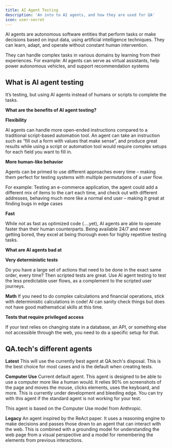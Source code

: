 ```yaml
---
title: AI Agent Testing
description: 'An into to AI agents, and how they are used for QA'
icon: user-secret
---
```


AI agents are autonomous software entities that perform tasks or make decisions based on input data, using artificial intelligence techniques. They can learn, adapt, and operate without constant human intervention.

They can handle complex tasks in various domains by learning from their experiences. For example: AI agents can serve as virtual assistants, help power autonomous vehicles, and support recommendation systems

## What is AI agent testing

It’s testing, but using AI agents instead of humans or scripts to complete the tasks.

**What are the benefits of AI agent testing?**

**Flexibility**

AI agents can handle more open-ended instructions compared to a traditional script-based automation tool. An agent can take an instruction such as “fill out a form with values that make sense”, and produce great results while using a script or automation tool would require complex setups for each field you want to fill in.

**More human-like behavior**

Agents can be primed to use different approaches every time – making them perfect for testing systems with multiple permutations of a user flow.

For example: Testing an e-commerce application, the agent could add a different mix of items to the cart each time, and check out with different addresses, behaving much more like a normal end user – making it great at finding bugs in edge cases

**Fast**

While not as fast as optimized code (….yet), AI agents are able to operate faster than their human counterparts. Being available 24/7 and never getting bored, they excel at being thorough even for highly repetitive testing tasks.

**What are AI agents bad at**

**Very deterministic tests**

Do you have a large set of actions that need to be done in the exact same order, every time? Then scripted tests are great. Use AI agent testing to test the less predictable user flows, as a complement to the scripted user journeys.

**Math**
If you need to do complex calculations and financial operations, stick with deterministic calculations in code! AI can sanity check things but does not have good mathematical skills at this time.

**Tests that require privileged access**

If your test relies on changing state in a database, an API, or something else not accessible through the web, you need to do a specific setup for that.

## QA.tech's different agents

**Latest**
This will use the currently best agent at QA.tech's disposal. This is the best choice for most cases and is the default when creating tests.

**Computer Use**
Current default agent. This agent is designed to be able to use a computer more like a human would. It relies 90% on screenshots of the page and moves the mouse, clicks elements, uses the keyboard, and more. This is currently under development and bleeding edge. You can try with this agent if the standard agent is not working for your test.

This agent is based on the Computer Use model from Anthropic.

**Legacy**
An agent inspired by the ReAct paper. It uses a reasoning engine to make decisions and passes those down to an agent that can interact with the web. This is combined with a grounding model for understanding the web page from a visual perspective and a model for remembering the elements from previous interactions.
